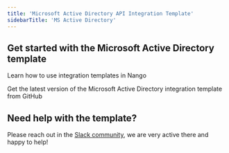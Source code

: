 ```yaml
---
title: 'Microsoft Active Directory API Integration Template'
sidebarTitle: 'MS Active Directory'
---
```


## Get started with the Microsoft Active Directory template

<Card title="How to use integration templates"
      href="/understand/concepts/templates"
      icon="book-open">
    Learn how to use integration templates in Nango
</Card>

<Card title="Get the Microsoft Active Directory template"
      href="https://github.com/NangoHQ/integration-templates/tree/main/integrations/microsoft-active-directory"
      icon="github">
    Get the latest version of the Microsoft Active Directory integration template from GitHub
</Card>

## Need help with the template?
Please reach out in the [Slack community](https://nango.dev/slack), we are very active there and happy to help!